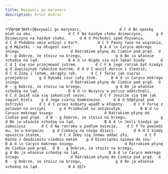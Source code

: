 ```yaml
---
title: Nazywali go marynarz
description: Artur Andrus
---
```



<Verse text={`
Nazywali go marynarz,                 d C d
Bo opaskę miał na oku.                d C F
Na każdym stoku dziewczyna,      g d
Dziewczyna na każdym stoku.      d A d
Pochodzi spod Poznania,              d C d
Podobno umie wróżyć z kart.        d C F
Panny rwie na wiązania,               g d
Mężatki - na długość nart.            B A d
\n
Caryco mokrego śniegu                       d
Ratrakiem płynę do Ciebie pod prąd.  d B - g
Dobrze, że stoisz na brzegu,               g d
Bo ja właśnie schodzę na ląd.             B A d
\n
Nigdy się nie lękał biedy		d C d
I się nie przejmował jutrem.		d C F
A jego ratrak był kiedyś		g d
Zwyczajnym rybackim kutrem.	d A d
I woził dorsze i śledzie,		d C d
Zimą i latem, okrągły rok.		d C F
Teraz jak nieraz przejedzie		g d
Rybami czuć cały stok.		B A d
\n
Caryco mokrego śniegu                       d
Ratrakiem płynę do Ciebie pod prąd.  d B - g
Dobrze, że stoisz na brzegu,               g d
Bo ja właśnie schodzę na ląd.             B A d
\n
Wszyscy w porcie odetchnęli.		d C d
Zwiał nim się zakończył sezon.		d C F
Jeszcze się tam jak żagiel bieli	g d
Jego czarny kombinezon.		d A d
Odpłynął pod Ustrzyki		d C d
I przez kobiety wpadł w kłopoty.	d C F
Forsę z polowań na orczyki		g d
Przehulał na antybiotyk.		B A d
\n
Caryco mokrego śniegu                       d
Ratrakiem płynę do Ciebie pod prąd.  d B - g
Dobrze, że stoisz na brzegu,               g d
Bo ja właśnie schodzę na ląd.             B A d
\n
Jeśli kiedyś go zobaczysz		d C d
Na ratraku w podłym świecie,	d C F
To powiedz mu, że w Karpaczu	g d
Czekają na niego dzieci.		d A d
I kiedy opuszcza statek,		d C d
Żeby się znowu oddać złu,		d C F
Każda z dwudziestu siedmiu matek	g d
Dzieciątku śpiewa do snu:		B A d
\n
Caryco mokrego śniegu                       d
Ratrakiem płynę do Ciebie pod prąd.  d B - g
Dobrze, że stoisz na brzegu,               g d
Bo ja właśnie schodzę na ląd.             B A d
\n
Caryco mokrego śniegu                       d
Ratrakiem płynę do Ciebie pod prąd.  d B - g
Dobrze, że stoisz na brzegu,               g d
Bo ja właśnie schodzę na ląd.             B A d
`}/>
